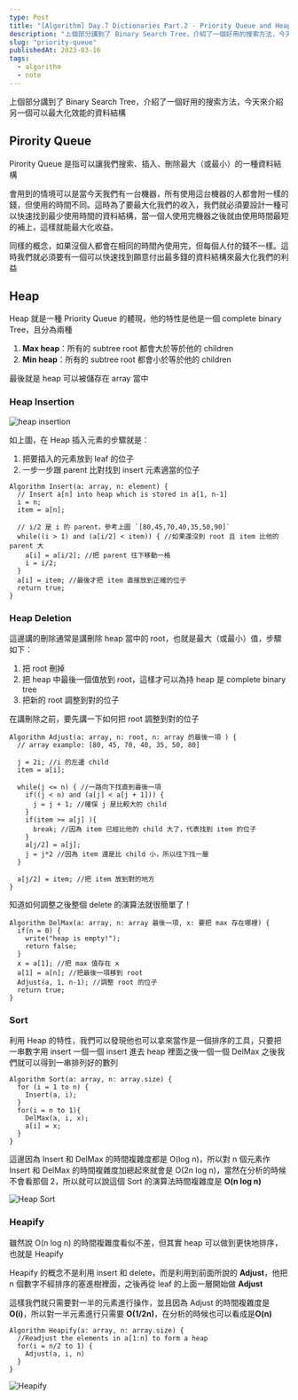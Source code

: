 ```yaml
---
type: Post
title: "[Algorithm] Day.7 Dictionaries Part.2 - Priority Queue and Heap"
description: "上個部分講到了 Binary Search Tree，介紹了一個好用的搜索方法，今天來介紹另一個可以最大化效能的資料結構"
slug: "priority-queue"
publishedAt: 2023-03-16
tags:
  - algorithm
  - note
---
```


上個部分講到了 Binary Search Tree，介紹了一個好用的搜索方法，今天來介紹另一個可以最大化效能的資料結構

## Pirority Queue

Pirority Queue 是指可以讓我們搜索、插入、刪除最大（或最小）的一種資料結構

會用到的情境可以是當今天我們有一台機器，所有使用這台機器的人都會附一樣的錢，但使用的時間不同。這時為了要最大化我們的收入，我們就必須要設計一種可以快速找到最少使用時間的資料結構，當一個人使用完機器之後就由使用時間最短的補上，這樣就能最大化收益。

同樣的概念，如果沒個人都會在相同的時間內使用完，但每個人付的錢不一樣。這時我們就必須要有一個可以快速找到願意付出最多錢的資料結構來最大化我們的利益

## Heap

Heap 就是一種 Priority Queue 的體現，他的特性是他是一個 complete binary Tree，且分為兩種

1. **Max heap**：所有的 subtree root 都會大於等於他的 children
2. **Min heap**：所有的 subtree root 都會小於等於他的 children

最後就是 heap 可以被儲存在 array 當中

### Heap Insertion

<Image src="/blog/heap/heap-insert.png" alt="heap insertion" />

如上圖，在 Heap 插入元素的步驟就是：

1. 把要插入的元素放到 leaf 的位子
2. 一步一步跟 parent 比對找到 insert 元素適當的位子

```
Algorithm Insert(a: array, n: element) {
  // Insert a[n] into heap which is stored in a[1, n-1]
  i = n;
  item = a[n];

  // i/2 是 i 的 parent，參考上圖 `[80,45,70,40,35,50,90]`
  while((i > 1) and (a[i/2] < item)) { //如果還沒到 root 且 item 比他的 parent 大
    a[i] = a[i/2]; //把 parent 往下移動一格
    i = i/2;
  }
  a[i] = item; //最後才把 item 直接放到正確的位子
  return true;
}
```

### Heap Deletion

這邊講的刪除通常是講刪除 heap 當中的 root，也就是最大（或最小）值，步驟如下：

1. 把 root 刪掉
2. 把 heap 中最後一個值放到 root，這樣才可以為持 heap 是 complete binary tree
3. 把新的 root 調整到對的位子

在講刪除之前，要先講一下如何把 root 調整到對的位子

```
Algorithm Adjust(a: array, n: root, n: array 的最後一項 ) {
  // array example: [80, 45, 70, 40, 35, 50, 80]

  j = 2i; //i 的左邊 child
  item = a[i];

  while(j <= n) { //一路向下找直到最後一項
    if((j < n) and (a[j] < a[j + 1])) {
      j = j + 1; //確保 j 是比較大的 child
    }
    if(item >= a[j] ){
      break; //因為 item 已經比他的 child 大了，代表找到 item 的位子
    }
    a[j/2] = a[j];
    j = j*2 //因為 item 還是比 child 小，所以往下找一層
  }

  a[j/2] = item; //把 item 放到對的地方
}
```

知道如何調整之後整個 delete 的演算法就很簡單了！

```
Algorithm DelMax(a: array, n: array 最後一項, x: 要把 max 存在哪裡) {
  if(n = 0) {
    write("heap is empty!");
    return false;
  }
  x = a[1]; //把 max 值存在 x
  a[1] = a[n]; //把最後一項移到 root
  Adjust(a, 1, n-1); //調整 root 的位子
  return true;
}
```

### Sort

利用 Heap 的特性，我們可以發現他也可以拿來當作是一個排序的工具，只要把一串數字用 insert 一個一個 insert 進去 heap 裡面之後一個一個 DelMax 之後我們就可以得到一串排列好的數列

```
Algorithm Sort(a: array, n: array.size) {
  for (i = 1 to n) {
    Insert(a, i);
  }
  for(i = n to 1){
    DelMax(a, i, x);
    a[i] = x;
  }
}
```

這邊因為 Insert 和 DelMax 的時間複雜度都是 O(log n)，所以對 n 個元素作 Insert 和 DelMax 的時間複雜度加總起來就會是 O(2n log n)，當然在分析的時候不會看那個 2，所以就可以說這個 Sort 的演算法時間複雜度是 **O(n log n)**

<Image src="/blog/heap/heap-sort.png" alt="Heap Sort" />

### Heapify

雖然說 O(n log n) 的時間複雜度看似不差，但其實 heap 可以做到更快地排序，也就是 Heapify

Heapify 的概念不是利用 insert 和 delete，而是利用到前面所說的 **Adjust**，他把 n 個數字不經排序的塞進樹裡面，之後再從 leaf 的上面一層開始做 **Adjust**

這樣我們就只需要對一半的元素進行操作，並且因為 Adjust 的時間複雜度是 **O(i)**，所以對一半元素進行只需要 **O(1/2n)**，在分析的時候也可以看成是**O(n)**

```
Algorithm Heapify(a: array, n: array.size) {
  //Readjust the elements in a[1:n] to form a heap
  for(i = n/2 to 1) {
    Adjust(a, i, n)
  }
}
```

<Image src="/blog/heap/heapify.png" alt="Heapify" />
